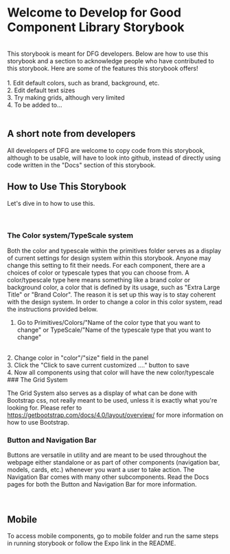 
<Meta title="Introduction" />

<style>{`

  #docs-root {
    line-height : 2;
  }
  .subheading {
    --mediumdark: '#999999';
    font-weight: 900;
    font-size: 13px;
    color: #999;
    letter-spacing: 6px;
    line-height: 24px;
    text-transform: uppercase;
    margin-bottom: 12px;
    margin-top: 40px;
  }

  .link-list {
    display: grid;
    grid-template-columns: 1fr;
    grid-template-rows: 1fr 1fr;
    row-gap: 10px;
  }

  @media (min-width: 620px) {
    .link-list {
      row-gap: 20px;
      column-gap: 20px;
      grid-template-columns: 1fr 1fr;
    }
  }

  @media all and (-ms-high-contrast:none) {
  .link-list {
      display: -ms-grid;
      -ms-grid-columns: 1fr 1fr;
      -ms-grid-rows: 1fr 1fr;
    }
  }

  .link-item {
    display: block;
    padding: 20px 30px 20px 15px;
    border: 1px solid #00000010;
    border-radius: 5px;
    transition: background 150ms ease-out, border 150ms ease-out, transform 150ms ease-out;
    color: #333333;
    display: flex;
    align-items: flex-start;
  }

  .link-item:hover {
    border-color: #1EA7FD50;
    transform: translate3d(0, -3px, 0);
    box-shadow: rgba(0, 0, 0, 0.08) 0 3px 10px 0;
  }

  .link-item:active {
    border-color: #1EA7FD;
    transform: translate3d(0, 0, 0);
  }

  .link-item strong {
    font-weight: 700;
    display: block;
    margin-bottom: 2px;
  }
  
  .link-item img {
    height: 40px;
    width: 40px;
    margin-right: 15px;
    flex: none;
  }

  .link-item span {
    font-size: 14px;
    line-height: 20px;
  }

  .tip {
    display: inline-block;
    border-radius: 1em;
    font-size: 11px;
    line-height: 12px;
    font-weight: 700;
    background: #E7FDD8;
    color: #66BF3C;
    padding: 4px 12px;
    margin-right: 10px;
    vertical-align: top;
  }

  .tip-wrapper {
    font-size: 13px;
    line-height: 20px;
    margin-top: 40px;
    margin-bottom: 40px;
  }

  .tip-wrapper code {
    font-size: 12px;
    display: inline-block;
  }

  
`}</style>

# Welcome to Develop for Good Component Library Storybook
<br />
This storybook is meant for DFG developers. Below are how to use this storybook and a section to acknowledge people who have contributed to this storybook.
Here are some of the features this storybook offers!
<br /><br />
1. Edit default colors, such as brand, background, etc. 
<br />
2. Edit default text sizes 
<br />
3. Try making grids, although very limited 
<br />
4. To be added to... 
<br />
<br />

## A short note from developers
All developers of DFG are welcome to copy code from this storybook, although to be usable, will have to look into github, instead of directly using code 
written in the "Docs" section of this storybook.

## How to Use This Storybook  
Let's dive in to how to use this.  
<br /><br />

### The Color system/TypeScale system  

Both the color and typescale within the primitives folder serves as a display of current settings for design system within this storybook. Anyone may change this setting to fit their needs.
For each component, there are a choices of color or typescale types that you can choose from. A color/typescale type here means something like a brand color or background color, a color that is
defined by its usage, such as "Extra Large Title" or "Brand Color". The reason it is set up this way is to stay coherent with the design system. In order to change a color in this color system, read the instructions 
provided below. <br />
1. Go to Primitives/Colors/"Name of the color type that you want to change" or TypeScale/"Name of the typescale type that you want to change"
<br />
2. Change color in "color"/"size" field in the panel 
<br />
3. Click the "Click to save current customized ...." button to save 
<br />
4. Now all components using that color will have the new color/typescale 
<br />
### The Grid System

The Grid System also serves as a display of what can be done with Bootstrap css, not really meant to be used, unless it is exactly what you're looking for.
Please refer to https://getbootstrap.com/docs/4.0/layout/overview/ for more information on how to use Bootstrap.
<br />

### Button and Navigation Bar

Buttons are versatile in utility and are meant to be used throughout the webpage either standalone or as part of other components (navigation bar, models, cards, etc.) whenever you want a user to take action. The Navigation Bar comes with many other subcomponents. Read the Docs pages for both the Button and Navigation Bar for more information.

<br /> 

## Mobile 
To access mobile components, go to mobile folder and run the same steps in running storybook or follow the Expo link in the README. 